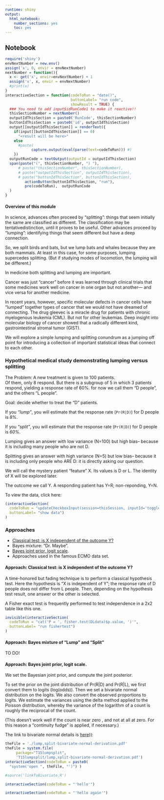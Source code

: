 ```yaml
---
runtime: shiny
output: 
  html_notebook: 
    number_sections: yes
    toc: yes
---
```

##  <a name="notebookBegin"> Notebook </a>

```r
require('shiny')
envNextNumber = new.env()
assign('x', 0, envir = envNextNumber)
nextNumber = function(){
  x <- get('x', envir=envNextNumber) + 1
  assign('x', x, envir = envNextNumber)
  #print(x)
}
interactiveSection = function(codeToRun = "date()",
                              buttonLabel= "run code",
                              showResult = TRUE) {
  ### You need to add input$idRunCode1 to make it reactive!!
  thisSectionNumber = nextNumber()
  outputIdThisSection = paste0('RunCode', thisSectionNumber)
  buttonIdThisSection = paste0('id', outputIdThisSection)
  output[[outputIdThisSection]] = renderText({ 
    if(input[[buttonIdThisSection]] == 0)
      "<result will be here>"
    else
      #paste(
            capture.output(eval(parse(text=codeToRun))) #) 
    })
  outputRunCode = textOutput(outputId = outputIdThisSection)
  span(paste("(", thisSectionNumber, ") "),
      # paste("thisSectionNumber", thisSectionNumber),
      # paste("outputIdThisSection", outputIdThisSection),
      # paste("buttonIdThisSection", buttonIdThisSection),
         actionButton(buttonIdThisSection, "run"), 
         pre(codeToRun),  outputRunCode
  )
}
```

#### Overview of this module

In science, advances often proceed by "splitting": things that seem initially the same are classified as different. The classification may be tentativedistinction, until it proves to be useful. 
Other advances proceed by "lumping":  identifying things that seem different but have a deep connection.

So, we split birds and bats, but we lump bats and whales because they are both mammals. At least in this case, for some purposes, lumping supercedes splitting.
(But if studying modes of  locomotion, the lumping will be different.)

In medicine both splitting and lumping are important.

Cancer was just "cancer" before it was learned through clinical trials that some medicines work well on cancer in one organ but not another--- and vice versa for another medicine.

In recent years, however, specific molecular defects in cancer cells have "lumped" together types of cancer that we would not have dreamed of connecting.
The drug gleevec is a miracle drug for patients with chronic myelogenous leukemia (CML). But not for other leukemias. Deep insight into molecular biology of cancer showed that a radically different kind, gastrointestinal stromal tumor (GIST).  

We will explore a simple lumping and splitting conundrum as a jumping off point for introducing a collection of important statistical ideas that connect to each other.


### Hypothetical medical study demonstrating lumping versus splitting

The Problem:  A new treatment is given to 100 patients.  
Of them, only 8 respond.  But there is a subgroup of 5 in which 3 patients respond, yielding a response rate of 60%. for now we call them "D people", and the others "L people".

Goal: decide whether to treat the "D" patients.

If you *"lump"*, you will estimate that the response rate (`Pr(R|D)`) for D people is *8%*. 

If you *"split"*, you will estimate that the response rate (`Pr(R|D)`) for D people is *60%*. 

Lumping gives an answer with low variance (N=100) but high bias-- because it is including many people who are not D.

Splitting gives an answer with high variance (N=5) but low bias-- because it is including only people who ARE D:  it is directly asking our question.

We will call the mystery patient "feature" X. Its values is D or L.
The identity of X will be explored later.

The outcome we call Y.  A responding patient has Y=R; non-reponding, Y=N.

To view the data, click here:
```r
(interactiveSection(
  codeToRun = "updateCheckboxInput(session=thisSession, inputId='toggleShowData', value=TRUE)", 
  buttonLabel= "show data")
)

```

### Approaches

* [Classical test: is X independent of the outcome Y?](#Classical test)
* Bayes mixture:  "Dr. Maybe".
* [Bayes joint prior, logit scale](#Bayes_joint_prior).  
* Approaches used in the famous ECMO data set.

#### <a name='Classical test'> Approach: Classical test: is X independent of the outcome Y?</a>

A time-honored but fading technique is to perform a classical hypothesis test.
Here the hypothesis is "X is independent of Y";  the response rate of D people does not differ from L people.  Then, depending on the hypothesis test result, one answer or the other is selected. 

A Fisher exact test is frequently performed to test independence in a 2x2 table like this one.

```r
invisible(interactiveSection(
  codeToRun = "cat('P = ', fisher.test(DLdata)$p.value, ')'",
  buttonLabel= "run fishertest")
)
```

#### <a name='Bayes_joint_prior'> Approach: Bayes mixture of "Lump" and "Split"</a>

TO DO!


#### <a name='Bayes_joint_prior'> Approach: Bayes joint prior, logit scale.</a>

We set the Bayesian joint prior, and compute the joint posterior.

To set the prior on the joint distribution of Pr(R|D) and Pr(R|L), we first convert them to logits (log(odds)).
Then we set a bivariate normal distribution on the logits.
We also convert the observed proportions to logits. We estimate the variances using the delta method applied to the Poisson distribution, whereby the variance of the logarithm of a count is roughly the reciprocal of the count.

(This doesn't work well if the count is near zero , and not at all at zero.
For this reason a "continuity fudge" is applied, if necessary.)

The link to bivariate normal details is [here](./lump,split-bivariate-normal-derivation.pdf))): 

```r
theFile = './lump,split-bivariate-normal-derivation.pdf'
theFile = system.file(
     package="T15lumpsplit",
     'T15lumpsplit/lump,split-bivariate-normal-derivation.pdf')
interactiveSection(codeToRun = paste0(
  "system('open ", theFile, "')") )

#source('linkToBivariate.R')
```

```r
interactiveSection(codeToRun = "'hello'")
```

```r
interactiveSection(codeToRun = "'hello again'")
```
